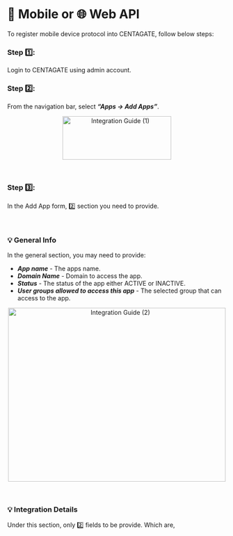 # 📱 Mobile or 🌐 Web API

To register mobile device protocol into CENTAGATE, follow below steps:

### Step 1️⃣: 
Login to CENTAGATE using admin account.

### Step 2️⃣: 
From the navigation bar, select ***“Apps → Add Apps”***.

&#x20;    
<p align="center">
  <img 
    src="https://raw.githubusercontent.com/signingclouddev/CentagateDocs/main/image/1.4 Developer Guide/1.4.2 Integration Guide/integrationguide(1).png" 
    width="250" 
    height="100" 
    alt="Integration Guide (1)"
  />
</p>

<br>

### Step 3️⃣: 
In the Add App form, 2️⃣ section you need to provide. 

<br>

### 💡 General Info
In the general section, you may need to provide:
- ***App name*** - The apps name.
- ***Domain Name*** - Domain to access the app.
- ***Status*** - The status of the app either ACTIVE or INACTIVE.
- ***User groups allowed to access this app*** - The selected group that can access to the app.


&#x20;    
<p align="center">
  <img 
    src="https://raw.githubusercontent.com/signingclouddev/CentagateDocs/main/image/1.4 Developer Guide/1.4.2 Integration Guide/integrationguide(2).png" 
    width="500" 
    height="400" 
    alt="Integration Guide (2)"
  />
</p>

<br>

### 💡 Integration Details
Under this section, only 2️⃣ fields to be provide.  Which are,
